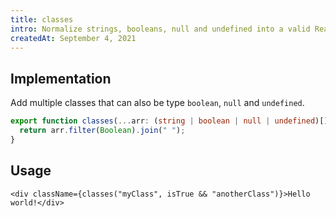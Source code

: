 ```yaml
---
title: classes
intro: Normalize strings, booleans, null and undefined into a valid React className string
createdAt: September 4, 2021
---
```


## Implementation

Add multiple classes that can also be type `boolean`, `null` and `undefined`.

```tsx:src/util/classes.ts
export function classes(...arr: (string | boolean | null | undefined)[]): string {
  return arr.filter(Boolean).join(" ");
}
```

## Usage

```tsx
<div className={classes("myClass", isTrue && "anotherClass")}>Hello world!</div>
```

